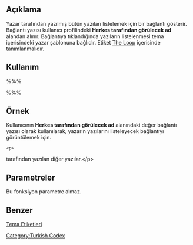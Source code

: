 {{Languages|
{{en|Template Tags/the_author_posts_link}}
{{tr|Tema_Etiketleri/the_author_posts_link}}
{{ja|テンプレートタグ/the_author_posts_link}}
}}

== Açıklama ==

Yazar tarafından yazılmış bütün yazıları listelemek için bir bağlantı gösterir. Bağlantı yazısı kullanıcı profilindeki '''Herkes tarafından görülecek ad''' alandan alınır. Bağlantıya tıklandığında yazıların listelenmesi tema içerisindeki yazar şablonuna bağlıdır. Etiket [[The Loop]] içerisinde tanımlanmalıdır.

== Kullanım ==

%%% <?php the_author_posts_link(); ?> %%%

== Örnek ==

Kullanıcının '''Herkes tarafından görülecek ad''' alanındaki değer bağlantı yazısı olarak kullanılarak, yazarın yazılarını listeleyecek bağlantıyı görüntülemek için.  

 &lt;p&gt;<?php the_author_posts_link(); ?> tarafından yazılan diğer yazılar.&lt;/p&gt;

== Parametreler ==

Bu fonksiyon parametre almaz.

== Benzer ==

{{Etiketler Yazar Etiketleri}}

[[tr:Tema_Etiketleri|Tema Etiketleri]]

[[Category:Turkish Codex]]